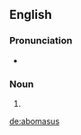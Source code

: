 ==English==

===Pronunciation===
* {{a|US}} {{IPA|/ˈæ.boʊ.ˌmeɪ.səs/}}

===Noun===
{{en-noun|pl=abomasi}}

# {{alternative form of|abomasum}}

[[de:abomasus]]